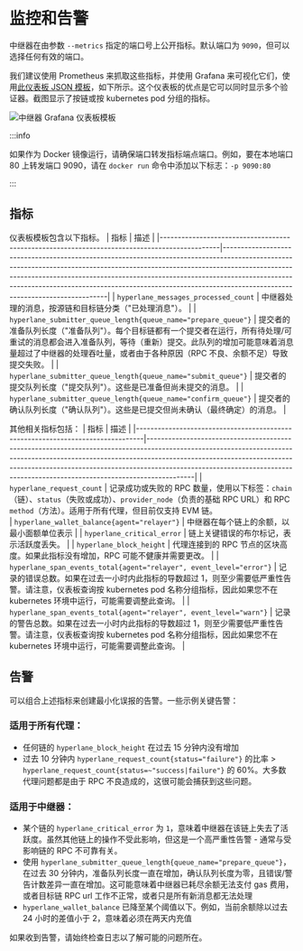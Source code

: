 # 监控和告警

中继器在由参数 `--metrics` 指定的端口号上公开指标。默认端口为 `9090`，但可以选择任何有效的端口。

我们建议使用 Prometheus 来抓取这些指标，并使用 Grafana 来可视化它们，使用[此仪表板 JSON 模板](https://github.com/hyperlane-xyz/hyperlane-monorepo/blob/2f7f714c5b698fedcead9825f52da6ef95f96be1/tools/grafana/easy-relayer-dashboard-template.json)，如下所示。这个仪表板的优点是它可以同时显示多个验证器。截图显示了按链或按 kubernetes pod 分组的指标。

![中继器 Grafana 仪表板模板](/img/dashboard-template-relayer.png)

:::info

如果作为 Docker 镜像运行，请确保端口转发指标端点端口。例如，要在本地端口 80 上转发端口 9090，请在 `docker run` 命令中添加以下标志：`-p 9090:80`

:::

## 指标

仪表板模板包含以下指标。
| 指标                                                                                       | 描述                                                                                                                                                                                                                                                                                                                                                          |
|----------------------------------------------------------------------------------------------|----------------------------------------------------------------------------------------------------------------------------------------------------------------------------------------------------------------------------------------------------------------------------------------------------------------------------------------------------------------------|
| `hyperlane_messages_processed_count`                                                         | 中继器处理的消息，按源链和目标链分类（"已处理消息"）。                                                                                                                                                                                                                                                                       |
| `hyperlane_submitter_queue_length{queue_name="prepare_queue"}`                               | 提交者的准备队列长度（"准备队列"）。每个目标链都有一个提交者在运行，所有待处理/可重试的消息都会进入准备队列，等待（重新）提交。此队列的增加可能意味着消息量超过了中继器的处理吞吐量，或者由于各种原因（RPC 不良、余额不足）导致提交失败。   |
| `hyperlane_submitter_queue_length{queue_name="submit_queue"}`                                | 提交者的提交队列长度（"提交队列"）。这些是已准备但尚未提交的消息。                                                                                                                                                                                                                                          |
| `hyperlane_submitter_queue_length{queue_name="confirm_queue"}`                               | 提交者的确认队列长度（"确认队列"）。这些是已提交但尚未确认（最终确定）的消息。                                                                                                                                                                                                                            |

其他相关指标包括：
| 指标                                                                         | 描述                                                                                                                                                                                                                                                                                                                         |
|--------------------------------------------------------------------------------|-------------------------------------------------------------------------------------------------------------------------------------------------------------------------------------------------------------------------------------------------------------------------------------------------------------------------------------|
| `hyperlane_request_count`                                                      | 记录成功或失败的 RPC 数量，使用以下标签：`chain`（链）、`status`（失败或成功）、`provider_node`（负责的基础 RPC URL）和 RPC `method`（方法）。适用于所有代理，但目前仅支持 EVM 链。                  
| `hyperlane_wallet_balance{agent="relayer"}`                                    | 中继器在每个链上的余额，以最小面额单位表示                                                                                                                                                                                                                                                     |
| `hyperlane_critical_error`                                                     | 链上关键错误的布尔标记，表示活跃度丢失。                                                                                                                                                                                                                                                     |
| `hyperlane_block_height`                                                       | 代理连接到的 RPC 节点的区块高度。如果此指标没有增加，RPC 可能不健康并需要更改。                                                                                                                                                                                           |
| `hyperlane_span_events_total{agent="relayer", event_level="error"}`            | 记录的错误总数。如果在过去一小时内此指标的导数超过 1，则至少需要低严重性告警。请注意，仪表板查询按 kubernetes pod 名称分组指标，因此如果您不在 kubernetes 环境中运行，可能需要调整此查询。                                                             |
| `hyperlane_span_events_total{agent="relayer", event_level="warn"}`             | 记录的警告总数。如果在过去一小时内此指标的导数超过 1，则至少需要低严重性告警。请注意，仪表板查询按 kubernetes pod 名称分组指标，因此如果您不在 kubernetes 环境中运行，可能需要调整此查询。                                                            |


## 告警
可以组合上述指标来创建最小化误报的告警。一些示例关键告警：

### 适用于所有代理：
- 任何链的 `hyperlane_block_height` 在过去 15 分钟内没有增加
- 过去 10 分钟内 `hyperlane_request_count{status="failure"}` 的比率 > `hyperlane_request_count{status=~"success|failure"}` 的 60%。大多数代理问题都是由于 RPC 不良造成的，这很可能会捕获到这些问题。

### 适用于中继器：
- 某个链的 `hyperlane_critical_error` 为 `1`，意味着中继器在该链上失去了活跃度。虽然其他链上的操作不受此影响，但这是一个高严重性告警 - 通常与受影响链的 RPC 不可靠有关。
- 使用 `hyperlane_submitter_queue_length{queue_name="prepare_queue"}`，在过去 30 分钟内，准备队列长度一直在增加，确认队列长度为零，且错误/警告计数差异一直在增加。这可能意味着中继器已耗尽余额无法支付 gas 费用，或者目标链 RPC url 工作不正常，或者只是所有新消息都无法处理
- `hyperlane_wallet_balance` 已降至某个阈值以下。例如，当前余额除以过去 24 小时的差值小于 2，意味着必须在两天内充值

如果收到告警，请始终检查日志以了解可能的问题所在。
